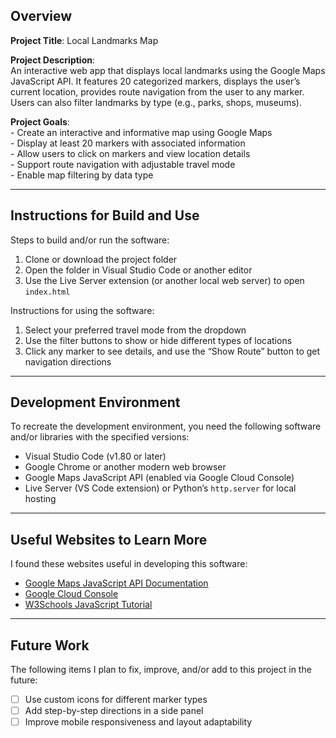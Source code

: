 ## Overview

**Project Title**: Local Landmarks Map

**Project Description**:  
An interactive web app that displays local landmarks using the Google Maps JavaScript API. It features 20 categorized markers, displays the user’s current location, provides route navigation from the user to any marker. Users can also filter landmarks by type (e.g., parks, shops, museums).

**Project Goals**:  
- Create an interactive and informative map using Google Maps  
- Display at least 20 markers with associated information  
- Allow users to click on markers and view location details  
- Support route navigation with adjustable travel mode  
- Enable map filtering by data type  

---

## Instructions for Build and Use

Steps to build and/or run the software:

1. Clone or download the project folder  
2. Open the folder in Visual Studio Code or another editor  
3. Use the Live Server extension (or another local web server) to open `index.html`

Instructions for using the software:

1. Select your preferred travel mode from the dropdown  
2. Use the filter buttons to show or hide different types of locations  
3. Click any marker to see details, and use the “Show Route” button to get navigation directions  

---

## Development Environment 

To recreate the development environment, you need the following software and/or libraries with the specified versions:

* Visual Studio Code (v1.80 or later)
* Google Chrome or another modern web browser
* Google Maps JavaScript API (enabled via Google Cloud Console)
* Live Server (VS Code extension) or Python's `http.server` for local hosting

---

## Useful Websites to Learn More

I found these websites useful in developing this software:

* [Google Maps JavaScript API Documentation](https://developers.google.com/maps/documentation/javascript/overview)
* [Google Cloud Console](https://console.cloud.google.com/)
* [W3Schools JavaScript Tutorial](https://www.w3schools.com/js/)

---

## Future Work

The following items I plan to fix, improve, and/or add to this project in the future:

* [ ] Use custom icons for different marker types  
* [ ] Add step-by-step directions in a side panel  
* [ ] Improve mobile responsiveness and layout adaptability  
